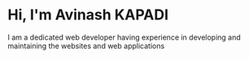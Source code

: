 # Hi, I'm Avinash KAPADI

I am a dedicated web developer having experience in developing and maintaining the websites and web applications
